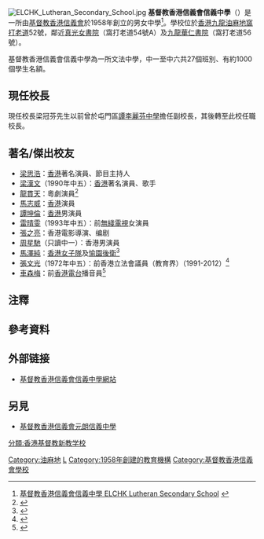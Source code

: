 {{refimprove|time=2018-04-12T02:20:15+00:00}}
{{notability unreferenced|time=2011-01-30T04:15:52+00:00}}
{{Infobox_School
| name = 基督教香港信義會信義中學
| image=
| motto=正心修身
| established=1958年
| type=津貼中學
| principal = [[梁冠芬先生|梁冠芬先生]]
| vice_principal = 陳群梅女士 吳宏業先生
| enrollment = 27個班，有約1000個學生名額
| staff = 約60人
| magazine = 

| location = [[香港|香港]][[九龍|九龍]][[油麻地|油麻地]][[窩打老道|窩打老道]]52號
| religion = [[基督教|基督教]]
| affiliation = [[基督教香港信義會|基督教香港信義會]]
| website = http://www.lss.edu.hk
}}

[[File:ELCHK_Lutheran_Secondary_School.jpg|thumb]]
'''基督教香港信義會信義中學'''（{{lang-en|ELCHK Lutheran Secondary School}}）是一所由[[基督教|基督教]][[信義會|香港信義會]]於1958年創立的男女中學<ref>[http://www.lss.edu.hk/aboutus.asp 基督教香港信義會信義中學 ELCHK Lutheran Secondary School] {{webarchive|url=https://web.archive.org/web/20110927141735/http://www.lss.edu.hk/aboutus.asp |date=2011-09-27 }}</ref>。學校位於[[香港|香港]][[九龍|九龍]][[油麻地|油麻地]][[窩打老道|窩打老道]]52號，鄰近[[真光女書院|真光女書院]]（窩打老道54號A）及[[九龍華仁書院|九龍華仁書院]]（窩打老道56號）。

基督教香港信義會信義中學為一所文法中學，中一至中六共27個班別、有約1000個學生名額。

==現任校長==
現任校長梁冠芬先生以前曾於屯門區[[中華基督教會譚李麗芬紀念中學|譚李麗芬中學]]擔任副校長，其後轉至此校任職校長。

==著名/傑出校友==
*[[梁思浩|梁思浩]]：[[香港|香港]]著名演員、節目主持人
*[[梁漢文|梁漢文]]（1990年中五）：[[香港|香港]]著名演員、歌手
*[[龍貫天|龍貫天]]：粵劇演員<ref>{{cite web |url=http://www.hksssc.edu.hk/userfiles/n139_2019102816073454958.pdf |title=從文物展到全方位學習 |date=2019-10-21 |website= |publisher=星島日報 |access-date=2021-07-15 |quote= |archive-date=2021-07-15 |archive-url=https://web.archive.org/web/20210715122249/http://www.hksssc.edu.hk/userfiles/n139_2019102816073454958.pdf |dead-url=no }}</ref>
*[[馬志威|馬志威]]：[[香港|香港]]演員
*[[譚坤倫|譚坤倫]]：[[香港|香港]]男演員
*[[雷晴雯|雷晴雯]]（1993年中五）：前[[無綫電視|無綫電視]]女演員
*[[張之亮|張之亮]]：香港電影導演、编剧
*[[周星馳|周星馳]]（只讀中一）：香港男演員
*[[馬澤純|馬澤純]]：[[香港女子足球代表隊|香港女子隊]]及[[愉園女子足球隊|愉園]][[後衛_(足球)|後衛]]<ref>{{Cite web |url=https://life.mingpao.com/general/article?issue=20130201&nodeid=1508261230973 |title=信義．化怒火為力量 |accessdate=2019-03-27 |archive-date=2019-03-27 |archive-url=https://web.archive.org/web/20190327090938/https://life.mingpao.com/general/article?issue=20130201&nodeid=1508261230973 |dead-url=no }}</ref>
*[[張文光|張文光]]（1972年中五）：前香港立法會議員（教育界）（1991-2012）<ref>{{cite news |title=信義中學畢業典禮 |url=https://mmis.hkpl.gov.hk/coverpage/-/coverpage/view?_coverpage_WAR_mmisportalportlet_hsf=%E7%95%A2%E6%A5%AD%E5%85%B8%E7%A6%AE&p_r_p_-1078056564_c=QF757YsWv59IJkls4ouG30Vzs8ZqxNDq&_coverpage_WAR_mmisportalportlet_o=220&_coverpage_WAR_mmisportalportlet_actual_q=%28%20verbatim_dc.collection%3A%28%22Old%5C%20HK%5C%20Newspapers%22%29%20%29%20AND+%28%20%28%20allTermsMandatory%3A%28true%29%20OR+all_dc.title%3A%28%E7%95%A2%E6%A5%AD%E5%85%B8%E7%A6%AE%29%20OR+all_dc.creator%3A%28%E7%95%A2%E6%A5%AD%E5%85%B8%E7%A6%AE%29%20OR+all_dc.contributor%3A%28%E7%95%A2%E6%A5%AD%E5%85%B8%E7%A6%AE%29%20OR+all_dc.subject%3A%28%E7%95%A2%E6%A5%AD%E5%85%B8%E7%A6%AE%29%20OR+fulltext%3A%28%E7%95%A2%E6%A5%AD%E5%85%B8%E7%A6%AE%29%20OR+all_dc.description%3A%28%E7%95%A2%E6%A5%AD%E5%85%B8%E7%A6%AE%29%20%29%20%29&_coverpage_WAR_mmisportalportlet_sort_field=dc.publicationdate_bsort&_coverpage_WAR_mmisportalportlet_sort_order=asc&_coverpage_WAR_mmisportalportlet_filter=dc.publicationdate_dt%3A%5B1970-01-01T00%3A00%3A00Z+TO+1979-12-31T15%3A59%3A59Z%5D |page=16 |language= |publisher=華僑日報 |date=1972-11-04 |accessdate=2022-03-29 |quote= |archive-date=2022-03-29 |archive-url=https://web.archive.org/web/20220329055729/https://mmis.hkpl.gov.hk/coverpage/-/coverpage/view?_coverpage_WAR_mmisportalportlet_hsf=%E7%95%A2%E6%A5%AD%E5%85%B8%E7%A6%AE&p_r_p_-1078056564_c=QF757YsWv59IJkls4ouG30Vzs8ZqxNDq&_coverpage_WAR_mmisportalportlet_o=220&_coverpage_WAR_mmisportalportlet_actual_q=(%20verbatim_dc.collection:(%22Old%5C%20HK%5C%20Newspapers%22)%20)%20AND+(%20(%20allTermsMandatory:(true)%20OR+all_dc.title:(%E7%95%A2%E6%A5%AD%E5%85%B8%E7%A6%AE)%20OR+all_dc.creator:(%E7%95%A2%E6%A5%AD%E5%85%B8%E7%A6%AE)%20OR+all_dc.contributor:(%E7%95%A2%E6%A5%AD%E5%85%B8%E7%A6%AE)%20OR+all_dc.subject:(%E7%95%A2%E6%A5%AD%E5%85%B8%E7%A6%AE)%20OR+fulltext:(%E7%95%A2%E6%A5%AD%E5%85%B8%E7%A6%AE)%20OR+all_dc.description:(%E7%95%A2%E6%A5%AD%E5%85%B8%E7%A6%AE)%20)%20)&_coverpage_WAR_mmisportalportlet_sort_field=dc.publicationdate_bsort&_coverpage_WAR_mmisportalportlet_sort_order=asc&_coverpage_WAR_mmisportalportlet_filter=dc.publicationdate_dt:%5B1970-01-01T00:00:00Z+TO+1979-12-31T15:59:59Z%5D |dead-url=no }}</ref>{{noteTag|資料出自1994年由明報校園記者所著的《名人說母校》（明報出版社出版）第66頁。}}
*[[車森梅|車森梅]]：前[[香港電台|香港電台]]播音員<ref name="九龍信義中學 祝九週年校慶">{{cite news |title=九龍信義中學 祝九週年校慶 |url=https://mmis.hkpl.gov.hk/coverpage/-/coverpage/view?_coverpage_WAR_mmisportalportlet_hsf=%E7%95%A2%E6%A5%AD%E7%A6%AE&p_r_p_-1078056564_c=QF757YsWv5%2BakvA8rFW5Eq215WVBgER0&_coverpage_WAR_mmisportalportlet_o=448&_coverpage_WAR_mmisportalportlet_actual_q=%28%20verbatim_dc.collection%3A%28%22Old%5C%20HK%5C%20Newspapers%22%29%20%29%20AND+%28%20%28%20allTermsMandatory%3A%28true%29%20OR+all_dc.title%3A%28%E7%95%A2%E6%A5%AD%E7%A6%AE%29%20OR+all_dc.creator%3A%28%E7%95%A2%E6%A5%AD%E7%A6%AE%29%20OR+all_dc.contributor%3A%28%E7%95%A2%E6%A5%AD%E7%A6%AE%29%20OR+all_dc.subject%3A%28%E7%95%A2%E6%A5%AD%E7%A6%AE%29%20OR+fulltext%3A%28%E7%95%A2%E6%A5%AD%E7%A6%AE%29%20OR+all_dc.description%3A%28%E7%95%A2%E6%A5%AD%E7%A6%AE%29%20%29%20%29&_coverpage_WAR_mmisportalportlet_sort_field=dc.publicationdate_bsort&_coverpage_WAR_mmisportalportlet_sort_order=desc&_coverpage_WAR_mmisportalportlet_filter=dc.publicationdate_dt%3A%5B1960-01-01T00%3A00%3A00Z+TO+1969-12-31T15%3A59%3A59Z%5D |page=13 |language= |publisher=華僑日報 |date=1967-11-11 |accessdate=2022-03-15 |quote= |archive-date=2022-03-15 |archive-url=https://web.archive.org/web/20220315094319/https://mmis.hkpl.gov.hk/coverpage/-/coverpage/view?_coverpage_WAR_mmisportalportlet_hsf=%E7%95%A2%E6%A5%AD%E7%A6%AE&p_r_p_-1078056564_c=QF757YsWv5%2BakvA8rFW5Eq215WVBgER0&_coverpage_WAR_mmisportalportlet_o=448&_coverpage_WAR_mmisportalportlet_actual_q=(%20verbatim_dc.collection:(%22Old%5C%20HK%5C%20Newspapers%22)%20)%20AND+(%20(%20allTermsMandatory:(true)%20OR+all_dc.title:(%E7%95%A2%E6%A5%AD%E7%A6%AE)%20OR+all_dc.creator:(%E7%95%A2%E6%A5%AD%E7%A6%AE)%20OR+all_dc.contributor:(%E7%95%A2%E6%A5%AD%E7%A6%AE)%20OR+all_dc.subject:(%E7%95%A2%E6%A5%AD%E7%A6%AE)%20OR+fulltext:(%E7%95%A2%E6%A5%AD%E7%A6%AE)%20OR+all_dc.description:(%E7%95%A2%E6%A5%AD%E7%A6%AE)%20)%20)&_coverpage_WAR_mmisportalportlet_sort_field=dc.publicationdate_bsort&_coverpage_WAR_mmisportalportlet_sort_order=desc&_coverpage_WAR_mmisportalportlet_filter=dc.publicationdate_dt:%5B1960-01-01T00:00:00Z+TO+1969-12-31T15:59:59Z%5D |dead-url=no }}</ref>

==注釋==
{{noteFoot}}

==參考資料==
{{reflist}}

==外部链接==
*[https://web.archive.org/web/20110703091826/http://www.lss.edu.hk/ 基督教香港信義會信義中學網站]

== 另見 ==
* [[基督教香港信義會元朗信義中學|基督教香港信義會元朗信義中學]]

[[Category:油麻地|Category:油麻地]]
[[Category:油尖旺區中學|L]]
[[分類:香港基督教新教学校|分類:香港基督教新教学校]]
[[Category:1958年創建的教育機構|Category:1958年創建的教育機構]]
[[Category:基督教香港信義會學校|Category:基督教香港信義會學校]]